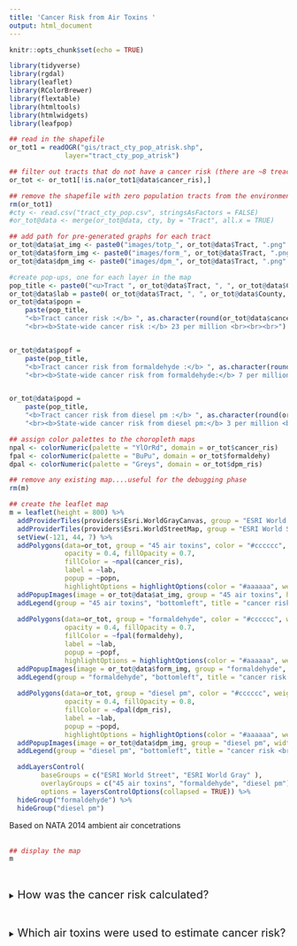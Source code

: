 ---
title: 'Cancer Risk from Air Toxins '
output: html_document
---
  
```{r setup, include=FALSE}
knitr::opts_chunk$set(echo = TRUE)

library(tidyverse)
library(rgdal)
library(leaflet)
library(RColorBrewer)
library(flextable)
library(htmltools)
library(htmlwidgets)
library(leafpop)

## read in the shapefile
or_tot1 = readOGR("gis/tract_cty_pop_atrisk.shp",
              layer="tract_cty_pop_atrisk")

## filter out tracts that do not have a cancer risk (there are ~8 treacts with zero population)
or_tot <- or_tot1[!is.na(or_tot1@data$cancer_ris),]

## remove the shapefile with zero population tracts from the environment
rm(or_tot1)
#cty <- read.csv("tract_cty_pop.csv", stringsAsFactors = FALSE)
#or_tot@data <- merge(or_tot@data, cty, by = "Tract", all.x = TRUE)

## add path for pre-generated graphs for each tract
or_tot@data$at_img <- paste0("images/totp_", or_tot@data$Tract, ".png" )
or_tot@data$form_img <- paste0("images/form_", or_tot@data$Tract, ".png" )
or_tot@data$dpm_img <- paste0("images/dpm_", or_tot@data$Tract, ".png" )

#create pop-ups, one for each layer in the map
pop_title <- paste0("<u>Tract ", or_tot@data$Tract, ", ", or_tot@data$County, " County </u> <br/> Population (2010) ", or_tot@data$Population, "<br>" )
or_tot@data$lab = paste0( or_tot@data$Tract, ", ", or_tot@data$County, " County")
or_tot@data$popn = 
    paste(pop_title, 
    "<b>Tract cancer risk :</b> ", as.character(round(or_tot@data$cancer_ris)), " per million",                              
    "<br><b>State-wide cancer risk :</b> 23 per million <br><br><br>")


or_tot@data$popf = 
    paste(pop_title, 
    "<b>Tract cancer risk from formaldehyde :</b> ", as.character(round(or_tot@data$formaldehy)), " per million",     
    "<br><b>State-wide cancer risk from formaldehyde:</b> 7 per million <br><br><br>")


or_tot@data$popd = 
    paste(pop_title, 
    "<b>Tract cancer risk from diesel pm :</b> ", as.character(round(or_tot@data$dpm_ris)), " per million", 
    "<br><b>State-wide cancer risk from diesel pm:</b> 3 per million <br><br><br>")

## assign color palettes to the choropleth maps
npal <- colorNumeric(palette = "YlOrRd", domain = or_tot$cancer_ris)
fpal <- colorNumeric(palette = "BuPu", domain = or_tot$formaldehy)
dpal <- colorNumeric(palette = "Greys", domain = or_tot$dpm_ris)

## remove any existing map....useful for the debugging phase
rm(m)

## create the leaflet map
m = leaflet(height = 800) %>%      
  addProviderTiles(providers$Esri.WorldGrayCanvas, group = "ESRI World Gray") %>% 
  addProviderTiles(providers$Esri.WorldStreetMap, group = "ESRI World Street") %>%
  setView(-121, 44, 7) %>% 
  addPolygons(data=or_tot, group = "45 air toxins", color = "#cccccc", weight = 0.2, smoothFactor = 0.5,
              opacity = 0.4, fillOpacity = 0.7,
              fillColor = ~npal(cancer_ris),
              label = ~lab,
              popup = ~popn, 
              highlightOptions = highlightOptions(color = "#aaaaaa", weight = 1, bringToFront = TRUE)) %>%
  addPopupImages(image = or_tot@data$at_img, group = "45 air toxins", height = 500 ) %>%
  addLegend(group = "45 air toxins", "bottomleft", title = "cancer risk <br>(# per million)", pal = npal, values = or_tot@data$cancer_ris) %>%
  
  addPolygons(data=or_tot, group = "formaldehyde", color = "#cccccc", weight = 0.2, smoothFactor = 0.5,
              opacity = 0.4, fillOpacity = 0.7,
              fillColor = ~fpal(formaldehy),
              label = ~lab,
              popup = ~popf, 
              highlightOptions = highlightOptions(color = "#aaaaaa", weight = 1, bringToFront = TRUE)) %>%
  addPopupImages(image = or_tot@data$form_img, group = "formaldehyde", width = 300 ) %>%
  addLegend(group = "formaldehyde", "bottomleft", title = "cancer risk <br>(# per million)", pal = fpal, values = or_tot@data$formaldehy) %>%
  
  addPolygons(data=or_tot, group = "diesel pm", color = "#cccccc", weight = 0.2, smoothFactor = 0.5,
              opacity = 0.4, fillOpacity = 0.8,
              fillColor = ~dpal(dpm_ris),
              label = ~lab,
              popup = ~popd, 
              highlightOptions = highlightOptions(color = "#aaaaaa", weight = 1, bringToFront = TRUE)) %>%
  addPopupImages(image = or_tot@data$dpm_img, group = "diesel pm", width = 300 ) %>%
  addLegend(group = "diesel pm", "bottomleft", title = "cancer risk <br>(# per million)", pal = dpal, values = or_tot@data$dpm_ris) %>%

  addLayersControl(
        baseGroups = c("ESRI World Street", "ESRI World Gray" ),
        overlayGroups = c("45 air toxins", "formaldehyde", "diesel pm"),
        options = layersControlOptions(collapsed = TRUE)) %>%
  hideGroup("formaldehyde") %>%
  hideGroup("diesel pm")


```
Based on NATA 2014 ambient air concetrations
<br><br>
```{r map, out.width = '100%', echo = FALSE }
## display the map
m

```


<p>&nbsp;</p>
   <details> <summary><span style="font-size:20px"> How was the cancer risk calculated?
   </span>
  </summary>
The cancer risk estimates are based on ambient air concentrations of 45 carcinogenic air toxins as modeled by EPA in NATA 2014. Risk for each air toxin was esitmated by dividing the ambient air concentration in NATA 2014 by the Oregon specific ABC for the air toxin. Cancer risk from these air toxins was summed for each census tract to develop an estimate of the tract-level cancer risk from air toxins.

<p>&nbsp;</p>
</details>

<p>&nbsp;</p>
  <details> <summary><span style="font-size:20px">Which air toxins were used to estimate cancer risk? </span>
  </summary>
  The table below shows the ~45 air toxins that were used to estimate cancer risk.

```{r abc_tbl, echo = FALSE, results = 'asis'} 
  tbl <- read.csv("../r_air_toxics/at_carcinogens_for_web.csv", stringsAsFactors = FALSE)
  autofit(regulartable(tbl))

```
  
  <p>&nbsp;</p>
</details>
  



